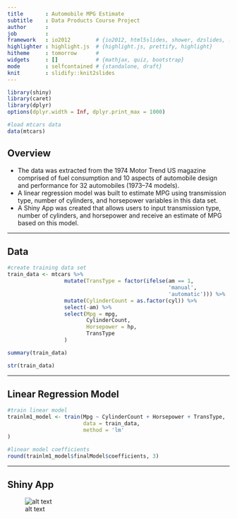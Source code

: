 ```yaml
---
title       : Automobile MPG Estimate
subtitle    : Data Products Course Project
author      : 
job         : 
framework   : io2012        # {io2012, html5slides, shower, dzslides, ...}
highlighter : highlight.js  # {highlight.js, prettify, highlight}
hitheme     : tomorrow      # 
widgets     : []            # {mathjax, quiz, bootstrap}
mode        : selfcontained # {standalone, draft}
knit        : slidify::knit2slides
---
```


<!-- Limit image width and height -->
<style type="text/css">
img {     
  max-height: 560px;     
  max-width: 964px; 
}
</style>
 
<!-- Center image on slide -->
<script type="text/javascript" src="http://ajax.aspnetcdn.com/ajax/jQuery/jquery-1.7.min.js"></script>
<script type="text/javascript">
$(function() {     
  $("p:has(img)").addClass('centered'); 
});
</script>

```r
library(shiny)
library(caret)
library(dplyr)
options(dplyr.width = Inf, dplyr.print_max = 1000)

#load mtcars data
data(mtcars)
```

## Overview

* The data was extracted from the 1974 Motor Trend US magazine comprised of 
fuel consumption and 10 aspects of automobile design and performance for 32 automobiles 
(1973–74 models).
* A linear regression model was built to estimate MPG using transmission 
type, number of cylinders, and horsepower variables in this data set.
* A Shiny App was created that allows users to input transmission type, number of cylinders, and horsepower and receive an estimate of MPG based on this model.

---

## Data
```r
#create training data set
train_data <- mtcars %>% 
                  mutate(TransType = factor(ifelse(am == 1, 
                                                   'manual',
                                                   'automatic'))) %>%
                  mutate(CylinderCount = as.factor(cyl)) %>%
                  select(-am) %>%
                  select(Mpg = mpg,
                         CylinderCount,
                         Horsepower = hp,
                         TransType
                  )

summary(train_data)

str(train_data)
```

---

## Linear Regression Model
```r
#train linear model
trainlm1_model <- train(Mpg ~ CylinderCount + Horsepower + TransType,
                        data = train_data,
                        method = 'lm'
)
```

```r
#linear model coefficients
round(trainlm1_model$finalModel$coefficients, 3)
```

---

## Shiny App
![alt text](assets/img/shiny_app_screenshot.png)


